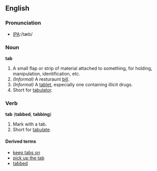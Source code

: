 ==English==

===Pronunciation===
*[[w:International Phonetic Alphabet|IPA]]:/tæb/

===Noun===
'''tab'''
# A small flap or strip of material attached to something, for holding, manipulation, identification, etc.
# ''(Informal)'' A resturaunt [[bill]].
# ''(Informal)'' A [[tablet]], especially one containing illicit drugs.
# Short for [[tabulator]].

===Verb===
'''tab''' ('''tabbed''',  '''tabbing''')
# Mark with a tab.
# Short for [[tabulate]].

====Derived terms====
*[[keep tabs on]]
*[[pick up the tab]]
*[[tabbed]]